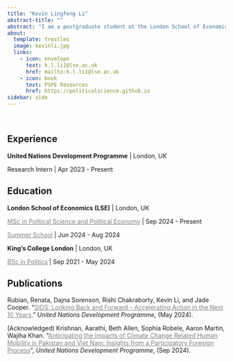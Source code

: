 ```yaml
---
title: "Kevin Lingfeng Li"
abstract-title: ""
abstract: "I am a postgraduate student at the London School of Economics, interested in applying econometrics to study political phenomena. I also am a research intern at the United Nations Development Programme."
about:
  template: trestles
  image: kevinli.jpg
  links:
    - icon: envelope
      text: k.l.li1@lse.ac.uk
      href: mailto:k.l.li1@lse.ac.uk
    - icon: book
      text: PSPE Resources
      href: https://politicalscience.github.io
sidebar: side
---
```


<br />

## Experience

**United Nations Development Programme** \| London, UK

Research Intern \| Apr 2023 - Present

## Education

**London School of Economics (LSE)** \| London, UK

[MSc in Political Science and Political Economy](lse.qmd){style="color:gray;"} \| Sep 2024 - Present

[Summer School](summer.qmd){style="color: gray;"} \| Jun 2024 - Aug 2024

**King's College London** \| London, UK

[BSc in Politics](kcl.qmd){style="color: gray;"} \| Sep 2021 - May 2024

## Publications

Rubian, Renata, Dajna Sorenson, Rishi Chakraborty, Kevin Li, and Jade Cooper. “[SIDS: Looking Back and Forward – Accelerating Action in the Next 10 Years.](https://www.undp.org/publications/sids-looking-back-and-forward){style="color: gray;"}” *United Nations Development Programme*, (May 2024).

(Acknowledged) Krishnan, Aarathi, Beth Allen, Sophia Robele, Aaron Martin, Wajiha Khan. "[Anticipating the Impacts of Climate Change Related Human Mobility in Pakistan and Viet Nam: Insights from a Participatory Foresign Process](https://www.undp.org/asia-pacific/publications/anticipating-impacts-of-climate-change-related-human-mobility-pakistan-and-viet-nam){style="color: gray;"}", *United Nations Development Programme*, (Sep 2024).

